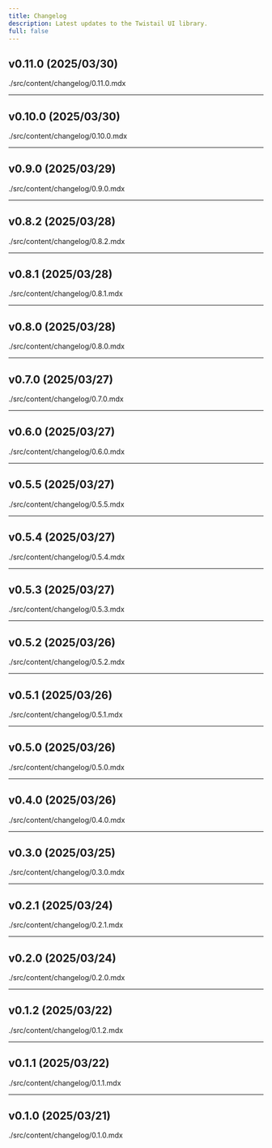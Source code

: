 ```yaml
---
title: Changelog
description: Latest updates to the Twistail UI library.
full: false
---
```


## v0.11.0 (2025/03/30)
<include cwd>./src/content/changelog/0.11.0.mdx</include>

---

## v0.10.0 (2025/03/30)
<include cwd>./src/content/changelog/0.10.0.mdx</include>

---

## v0.9.0 (2025/03/29)
<include cwd>./src/content/changelog/0.9.0.mdx</include>

---

## v0.8.2 (2025/03/28)
<include cwd>./src/content/changelog/0.8.2.mdx</include>

---

## v0.8.1 (2025/03/28)
<include cwd>./src/content/changelog/0.8.1.mdx</include>

---

## v0.8.0 (2025/03/28)
<include cwd>./src/content/changelog/0.8.0.mdx</include>

---

## v0.7.0 (2025/03/27)
<include cwd>./src/content/changelog/0.7.0.mdx</include>

---

## v0.6.0 (2025/03/27)
<include cwd>./src/content/changelog/0.6.0.mdx</include>

---

## v0.5.5 (2025/03/27)
<include cwd>./src/content/changelog/0.5.5.mdx</include>

---

## v0.5.4 (2025/03/27)
<include cwd>./src/content/changelog/0.5.4.mdx</include>

---

## v0.5.3 (2025/03/27)
<include cwd>./src/content/changelog/0.5.3.mdx</include>

---

## v0.5.2 (2025/03/26)
<include cwd>./src/content/changelog/0.5.2.mdx</include>

---

## v0.5.1 (2025/03/26)
<include cwd>./src/content/changelog/0.5.1.mdx</include>

---

## v0.5.0 (2025/03/26)
<include cwd>./src/content/changelog/0.5.0.mdx</include>

---

## v0.4.0 (2025/03/26)
<include cwd>./src/content/changelog/0.4.0.mdx</include>

---

## v0.3.0 (2025/03/25)
<include cwd>./src/content/changelog/0.3.0.mdx</include>

---

## v0.2.1 (2025/03/24)
<include cwd>./src/content/changelog/0.2.1.mdx</include>

---

## v0.2.0 (2025/03/24)
<include cwd>./src/content/changelog/0.2.0.mdx</include>

---

## v0.1.2 (2025/03/22)
<include cwd>./src/content/changelog/0.1.2.mdx</include>

---

## v0.1.1 (2025/03/22)
<include cwd>./src/content/changelog/0.1.1.mdx</include>

---

## v0.1.0 (2025/03/21)
<include cwd>./src/content/changelog/0.1.0.mdx</include>
